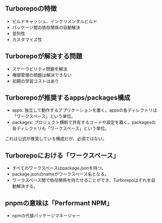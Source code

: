 ## Turborepoの特徴

- ビルドキャッシュ、インクリメンタルビルド
- パッケージ間の依存関係の自動解決
- 並列性
- カスタマイズ性

## Turborepoが解決する問題

- スケーラビリティ問題を解決
- 権限管理の問題は解決できない
- 初期の学習コストはあり

## Turborepoが推奨するapps/packages構成

- apps: 独立して動作するアプリケーションを置く。appsの各ディレクトリは「ワークスペース」という単位。
- packages: プロジェクト横断で共有するコードや設定を置く。packagesの各ディレクトリも「ワークスペース」という単位。

これは公式が推奨している構成だが、必須ではない。

## Turborepoにおける「ワークスペース」

- すべてのワークスペースはpackage.jsonを持つ。
- package.jsonのnameがワークスペース名となる。
- ワークスペース間で依存関係を持たせることができ、Turborepoはそれを自動解決する。

## pnpmの意味は「Performant NPM」

- npmの代替パッケージマネージャー
